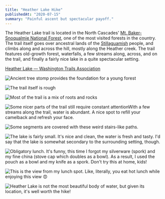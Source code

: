 ```yaml
---
title: "Heather Lake Hike"
publishedAt: "2020-07-15"
summary: "Painful ascent but spectacular payoff."
---
```


The Heather Lake trail is located in the North Cascades' [Mt. Baker-Snoqualmie National Forest](https://www.fs.usda.gov/mbs), one of the most visited forests in the country. The trail itself goes over ancestral lands of the [Stillaguamish](https://www.stillaguamish.com/about-us/) people, and climbs along and across the hill, mostly along the Heather creek. The trail features old-growth forest, waterfalls, a few streams along, across, and on the trail, and finally a fairly nice lake in a quite spectacular setting.

[Heather Lake — Washington Trails Association](https://www.wta.org/go-hiking/hikes/heather-lake-1)

![Ancient tree stomp provides the foundation for a young forest](https://cdn.sanity.io/images/n3o7a5dl/production/2e439e2d7f2ab566db56f6af0d4c7ce1af44f304-1600x1200.jpg)

![The trail itself is rough](https://cdn.sanity.io/images/n3o7a5dl/production/696f955ee59016f13a196e6aa3841dab71de512f-2000x2667.jpg)

![Most of the trail is a mix of roots and rocks](https://cdn.sanity.io/images/n3o7a5dl/production/07267a6389392d51c7f84d7671f9685ea05b5984-2000x1500.jpg)

![Some nicer parts of the trail still require constant attentionWith a few streams along the trail, water is abundant. A nice spot to refill your camelback and refresh your face.](https://cdn.sanity.io/images/n3o7a5dl/production/71e3520a57ccf20bf1d968157ca1b6a40be01057-2000x2667.jpg)

![Some segments are covered with these weird stairs-like paths.](https://cdn.sanity.io/images/n3o7a5dl/production/83133de27af13e13fb847fd1e33de64701b10770-1600x2134.jpg)

![The lake is fairly small. It's nice and clean, the water is fresh and tasty. I'd say that the lake is somewhat secondary to the surrounding setting, though.](https://cdn.sanity.io/images/n3o7a5dl/production/8af86e53589e1520d47a42c65e6d6dcfe3064383-2000x2667.jpg)

![Obligatory lunch. It's funny, this time I forgot my silverware (spork) and my fine china (stove cap which doubles as a bowl). As a result, I used the pouch as a bowl and my knife as a spork. Don't try this at home, kids!](https://cdn.sanity.io/images/n3o7a5dl/production/a19223b2ed7356dcfcf49bfdc1da910c862d5cc9-1600x2134.jpg)

![This is the view from my lunch spot. Like, literally, you eat hot lunch while enjoying this view 😍](https://cdn.sanity.io/images/n3o7a5dl/production/c3770848c86edc986509654f97c51eb94c9c708a-2000x2667.jpg)

![Heather Lake is not the most beautiful body of water, but given its location, it's well worth the hike!](https://cdn.sanity.io/images/n3o7a5dl/production/873545ce5327566dfd883b486db6e32a7babb188-2000x1500.jpg)
